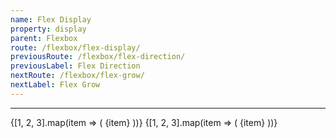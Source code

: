 ```yaml
---
name: Flex Display
property: display
parent: Flexbox
route: /flexbox/flex-display/
previousRoute: /flexbox/flex-direction/
previousLabel: Flex Direction
nextRoute: /flexbox/flex-grow/
nextLabel: Flex Grow
---
```


<UtilityInfo pattern="flex|inline-flex" />

---

<Grid>
  <InfoBox pattern="flex">
    <Box className="flex bg-gray-200 p-1 rounded">
      {[1, 2, 3].map(item => (
        <Box
          key={`display-flex-${item}`}
          className="text-sm bold flex items-center justify-center bg-gray-500 rounded-sm text-gray-100 h-8 m-1 flex-grow"
        >
          {item}
        </Box>
      ))}
    </Box>
  </InfoBox>
  <InfoBox pattern="inline-flex">
    <Box className="flex bg-gray-200 p-1 rounded">
      {[1, 2, 3].map(item => (
        <Box
          key={`display-inline-flex-${item}`}
          className="text-sm bold flex items-center justify-center bg-gray-500 rounded-sm text-gray-100 h-8 w-8 m-1"
        >
          {item}
        </Box>
      ))}
    </Box>
  </InfoBox>
</Grid>
